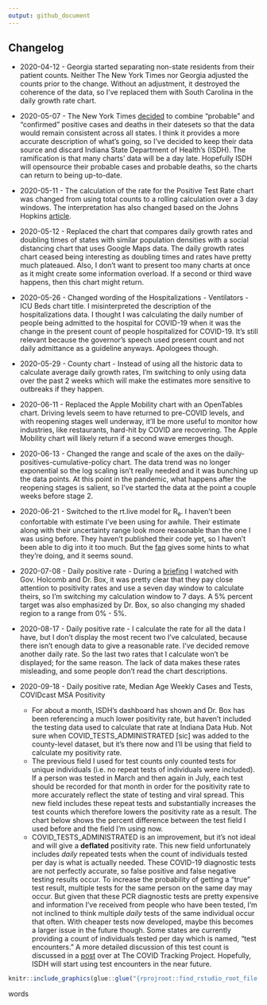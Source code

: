 ```yaml
---
output: github_document
---
```


## Changelog

  * 2020-04-12 -  Georgia started separating non-state residents from their patient counts. Neither The New York Times nor Georgia adjusted the counts prior to the change. Without an adjustment, it destroyed the coherence of the data, so I've replaced them with South Carolina in the daily growth rate chart.  

  * 2020-05-07 - The New York Times [decided](https://github.com/nytimes/covid-19-data/blob/master/PROBABLE-CASES-NOTE.md) to combine "probable" and "confirmed" positive cases and deaths in their datesets so that the data would remain consistent across all states. I think it provides a more accurate description of what's going, so I've decided to keep their data source and discard Indiana State Department of Health's (ISDH). The ramification is that many charts' data will be a day late. Hopefully ISDH will opensource their probable cases and probable deaths, so the charts can return to being up-to-date.  
  * 2020-05-11 - The calculation of the rate for the Positive Test Rate chart was changed from using total counts to a rolling calculation over a 3 day windows. The interpretation has also changed based on the Johns Hopkins [article](https://coronavirus.jhu.edu/testing/testing-positivity).  
  * 2020-05-12 - Replaced the chart that compares daily growth rates and doubling times of states with similar population densities with a social distancing chart that uses Google Maps data. The daily growth rates chart ceased being interesting as doubling times and rates have pretty much plateaued. Also, I don't want to present too many charts at once as it might create some information overload. If a second or third wave happens, then this chart might return.  
  * 2020-05-26 - Changed wording of the Hospitalizations - Ventilators - ICU Beds chart title. I misinterpreted the description of the hospitalizations data. I thought I was calculating the daily number of people being admitted to the hospital for COVID-19 when it was the change in the present count of people hospitalized for COVID-19. It's still relevant because the governor's speech used present count and not daily admittance as a guideline anyways. Apologees though.  
  * 2020-05-29 - County chart - Instead of using all the historic data to calculate average daily growth rates, I'm switching to only using data over the past 2 weeks which will make the estimates more sensitive to outbreaks if they happen.  
  * 2020-06-11 - Replaced the Apple Mobility chart with an OpenTables chart. Driving levels seem to have returned to pre-COVID levels, and with reopening stages well underway, it'll be more useful to monitor how industries, like restaurants, hard-hit by COVID are recovering. The Apple Mobility chart will likely return if a second wave emerges though.  
  * 2020-06-13 - Changed the range and scale of the axes on the daily-positives-cumulative-policy chart. The data trend was no longer exponential so the log scaling isn't really needed and it was bunching up the data points. At this point in the pandemic, what happens after the reopening stages is salient, so I've started the data at the point a couple weeks before stage 2.   
  * 2020-06-21 - Switched to the rt.live model for R~e~. I haven't been confortable with estimate I've been using for awhile. Their estimate along with their uncertainty range look more reasonable than the one I was using before. They haven't published their code yet, so I haven't been able to dig into it too much. But the [faq](https://rt.live/faq) gives some hints to what they're doing, and it seems sound.  
  * 2020-07-08 - Daily positive rate - During a [briefing](https://twitter.com/i/broadcasts/1ypKdwaqLegxW) I watched with Gov. Holcomb and Dr. Box, it was pretty clear that they pay close attention to positivity rates and use a seven day window to calculate theirs, so I'm switching my calculation window to 7 days. A 5% percent target was also emphasized by Dr. Box, so also changing my shaded region to a range from 0% - 5%.  
  * 2020-08-17 - Daily positive rate - I calculate the rate for all the data I have, but I don't display the most recent two I've calculated, because there isn't enough data to give a reasonable rate. I've decided remove another daily rate. So the last two rates that I calculate won't be displayed; for the same reason. The lack of data makes these rates misleading, and some people don't read the chart descriptions.  
  * 2020-09-18 - Daily positive rate, Median Age Weekly Cases and Tests, COVIDcast MSA Positivity  
    * For about a month, ISDH's dashboard has shown and Dr. Box has been referencing a much lower positivity rate, but haven't included the testing data used to calculate that rate at Indiana Data Hub. Not sure when COVID_TESTS_ADMINISTRATED [sic] was added to the county-level dataset, but it's there now and I'll be using that field to calculate my positivity rate.  
    * The previous field I used for test counts only counted tests for unique individuals (i.e. no repeat tests of individuals were included). If a person was tested in March and then again in July, each test should be recorded for that month in order for the positivity rate to more accurately reflect the state of testing and viral spread. This new field includes these repeat tests and substantially increases the test counts which therefore lowers the positivity rate as a result. The chart below shows the percent difference between the test field I used before and the field I'm using now.  
    * COVID_TESTS_ADMINISTRATED is an improvement, but it's not ideal and will give a **deflated** positivity rate. This new field unfortunately includes *daily* repeated tests when the count of individuals tested per day is what is actually needed. These COVID-19 diagnostic tests are not perfectly accurate, so false positive and false negative testing results occur. To increase the probability of getting a "true" test result, multiple tests for the same person on the same day may occur. But given that these PCR diagnostic tests are pretty expensive and information I've received from people who have been tested, I'm not inclined to think multiple *daily* tests of the same individual occur that often. With cheaper tests now developed, maybe this becomes a larger issue in the future though. Some states are currently providing a count of individuals tested per day which is named, "test encounters." A more detailed discussion of this test count is discussed in a [post](https://covidtracking.com/blog/counting-covid-19-tests) over at The COVID Tracking Project. Hopefully, ISDH will start using test encounters in the near future.  



```r
knitr::include_graphics(glue::glue("{rprojroot::find_rstudio_root_file()}/plots/tests-adminvsind-percdiff.png"))
```


words